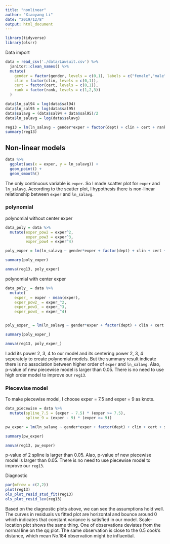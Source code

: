 ```yaml
---
title: "nonlinear"
author: "Xiaoyang Li"
date: "2019/12/8"
output: html_document
---
```

```r
library(tidyverse)
library(olsrr)
```


Data import
```r
data = read_csv('./data/Lawsuit.csv') %>%
  janitor::clean_names() %>%
  mutate(
    gender = factor(gender, levels = c(0,1), labels = c("female","male")),
    clin = factor(clin, levels = c(0,1)),
    cert = factor(cert, levels = c(0,1)),
    rank = factor(rank, levels = c(1,2,3))
  )

data$ln_sal94 = log(data$sal94)
data$ln_sal95 = log(data$sal95)
data$salavg = (data$sal94 + data$sal95)/2
data$ln_salavg = log(data$salavg)
```


```r
reg13 = lm(ln_salavg ~ gender*exper + factor(dept) + clin + cert + rank, data = data)
summary(reg13)
```


## Non-linear models
```r
data %>% 
  ggplot(aes(x = exper, y = ln_salavg)) +
  geom_point() +
  geom_smooth()
```

The only continuous variable is `exper`. So I made scatter plot for `exper` and `ln_salavg`. According to the scatter plot, I hypothesis there is non-linear relationship between `exper` and `ln_salavg`. 


### polynomial

polynomial without center exper
```r
data_poly = data %>% 
  mutate(exper_pow2 = exper^2,
         exper_pow3 = exper^3,
         exper_pow4 = exper^4)

poly_exper = lm(ln_salavg ~ gender*exper + factor(dept) + clin + cert + rank + exper + exper_pow2 + exper_pow3 + exper_pow4 , data = data_poly) 

summary(poly_exper)

anova(reg13, poly_exper)

```

polynomial with center exper
```r
data_poly_ = data %>% 
  mutate(
    exper_ = exper - mean(exper),
    exper_pow2_ = exper_^2,
    exper_pow3_ = exper_^3,
    exper_pow4_ = exper_^4)


poly_exper_ = lm(ln_salavg ~ gender*exper + factor(dept) + clin + cert + rank + exper_pow2_ + exper_pow3_ + exper_pow4_, data = data_poly_) 

summary(poly_exper_)

anova(reg13, poly_exper_)
```

I add its power 2, 3, 4 to our model and its centering power 2, 3, 4 seperately to create polynomial models. But the summary result indicate there is no association between higher order of `exper` and `ln_salavg`. Alao, p-value of new piecewise model is larger than 0.05. There is no need to use high order model to improve our `reg13`.


### Piecewise model

To make piecewise model, I choose exper = 7.5 and exper = 9 as knots.

```r
data_piecewise = data %>% 
  mutate(spline_7.5 = (exper - 7.5) * (exper >= 7.5),
         spline_9 = (exper - 9) * (exper >= 9))

pw_exper = lm(ln_salavg ~ gender*exper + factor(dept) + clin + cert + spline_7.5 + spline_9 + rank, data = data_piecewise)

summary(pw_exper)

anova(reg13, pw_exper)
```
p-value of 2 spline is larger than 0.05. Alao, p-value of new piecewise model is larger than 0.05. There is no need to use piecewise model to improve our `reg13`.


Diagnostic
```r
par(mfrow = c(2,2))
plot(reg13)
ols_plot_resid_stud_fit(reg13)
ols_plot_resid_lev(reg13)
```
Based on the diagnostic plots above, we can see the assumptions hold well. The curves in residuals vs fitted plot are horizontal and bounce around 0 which indicates that constant variance is satisfied in our model. Scale-location plot shows the same thing. One of observations deviates from the normal line on the qq plot. The same observation is close to the 0.5 cook's distance, which mean No.184 observation might be influential.